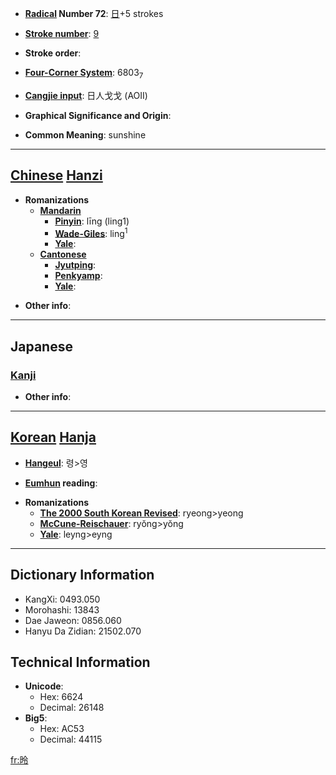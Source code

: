 * '''[[Wiktionary:Chinese radical index| Radical]] Number 72''': [[Wiktionary:Chinese radical index 日|日]]+5 strokes

* '''[[Wiktionary:Chinese total strokes index|Stroke number]]''': [[Wiktionary:Chinese total strokes index 9|9]]

* '''Stroke order''': 

* '''[[Wiktionary:Chinese four corner index|Four-Corner System]]''': 6803<sub>7</sub>

* '''[[Wiktionary:Chinese Cangjie index|Cangjie input]]''': 日人戈戈 (AOII)

* '''Graphical Significance and Origin''': 

* '''Common Meaning''': sunshine

----

== [[Chinese]] [[Hanzi]] ==

* '''Romanizations'''
** '''[[Mandarin]]'''
*** '''[[Pinyin]]''': līng (ling1)
*** '''[[Wade-Giles]]''': ling<sup>1</sup>
*** '''[[Yale]]''': 
** '''[[Cantonese]]'''
*** '''[[Jyutping]]''':
*** '''[[Penkyamp]]''': 
*** '''[[Yale]]''': 

* '''Other info''': 

----

==Japanese==
===[[Kanji]]===
{{kanji|on readings=[[れい]] (rei), [[りょう]] (ryō)
|kun readings=
}}

* '''Other info''':  

----

== [[Korean]] [[Hanja]] ==

* '''[[Hangeul]]''': 령>영

* '''[[Eumhun]] reading''': 

* '''Romanizations'''
** '''[[The 2000 South Korean Revised Romanization|The 2000 South Korean Revised]]''': ryeong>yeong
** '''[[McCune-Reischauer]]''': ryŏng>yŏng
** '''[[Yale]]''': leyng>eyng

----

== Dictionary Information ==

* KangXi: 0493.050
* Morohashi: 13843
* Dae Jaweon: 0856.060
* Hanyu Da Zidian: 21502.070

== Technical Information ==

* '''Unicode''':
** Hex: 6624
** Decimal: 26148
* '''Big5''':
** Hex: AC53
** Decimal: 44115

[[fr:昤]]
